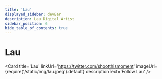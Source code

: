 ```yaml
---
title: 'Lau'
displayed_sidebar: devBar
description: Lau Digital Artist
sidebar_position: 6
hide_table_of_contents: true
---
```



# Lau

<Card
    title='Lau'
    linkUrl='https://twitter.com/shootthismoment'
    imageUrl={require('/static/img/lau.jpeg').default}
    descriptionText='Follow Lau'
/>